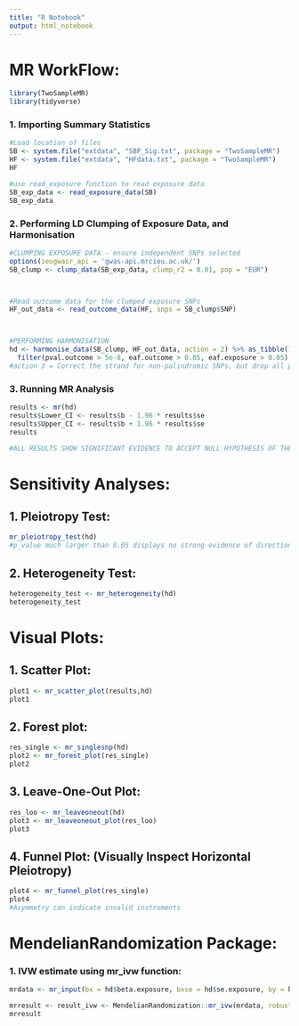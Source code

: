 ---
title: "R Notebook"
output: html_notebook
---

# MR WorkFlow:

```{r}
library(TwoSampleMR) 
library(tidyverse)  

```

### 1. Importing Summary Statistics

```{r}
#Load location of files
SB <- system.file("extdata", "SBP_Sig.txt", package = "TwoSampleMR")
HF <- system.file("extdata", "HFdata.txt", package = "TwoSampleMR")
HF
```

```{r}
#use read_exposure function to read exposure data 
SB_exp_data <- read_exposure_data(SB)
SB_exp_data
```

### 2. Performing LD Clumping of Exposure Data, and Harmonisation

```{r}

#CLUMPING EXPOSURE DATA - ensure independent SNPs selected
options(ieugwasr_api = 'gwas-api.mrcieu.ac.uk/')
SB_clump <- clump_data(SB_exp_data, clump_r2 = 0.01, pop = "EUR")



#Read outcome data for the clumped exposure SNPs
HF_out_data <- read_outcome_data(HF, snps = SB_clump$SNP)



#PERFORMING HARMONISATION
hd <- harmonise_data(SB_clump, HF_out_data, action = 2) %>% as_tibble() %>%
  filter(pval.outcome > 5e-8, eaf.outcome > 0.05, eaf.exposure > 0.05)
#action 3 = Correct the strand for non-palindromic SNPs, but drop all palindromic SNPs


```

### 3. Running MR Analysis

```{r}
results <- mr(hd)
results$Lower_CI <- results$b - 1.96 * results$se
results$Upper_CI <- results$b + 1.96 * results$se
results

#ALL RESULTS SHOW SIGNIFICANT EVIDENCE TO ACCEPT NULL HYPOTHESIS OF THERE BEING NO CAUSAL EFFECT. 
```

# Sensitivity Analyses:

## 1. Pleiotropy Test:

```{r}
mr_pleiotropy_test(hd)
#p_value much larger than 0.05 displays no strong evidence of directional horizontal pleiotropy in this analysis
```

## 2. Heterogeneity Test:

```{r}
heterogeneity_test <- mr_heterogeneity(hd)
heterogeneity_test


```

# Visual Plots:

## 1. Scatter Plot:

```{r}
plot1 <- mr_scatter_plot(results,hd)
plot1
```

## 2. Forest plot:

```{r}
res_single <- mr_singlesnp(hd)
plot2 <- mr_forest_plot(res_single)
plot2
```

## 3. Leave-One-Out Plot:

```{r}
res_loo <- mr_leaveoneout(hd)
plot3 <- mr_leaveoneout_plot(res_loo)
plot3
```

## 4. Funnel Plot: (Visually Inspect Horizontal Pleiotropy)

```{r}
plot4 <- mr_funnel_plot(res_single)
plot4
#Asymmetry can indicate invalid instruments
```

# MendelianRandomization Package:

### 1. IVW estimate using mr_ivw function:

```{r}
mrdata <- mr_input(bx = hd$beta.exposure, bxse = hd$se.exposure, by = hd$beta.outcome, byse = hd$se.outcome, snps = hd$SNP)

mrresult <- result_ivw <- MendelianRandomization::mr_ivw(mrdata, robust = TRUE, penalized = TRUE)
mrresult
```
